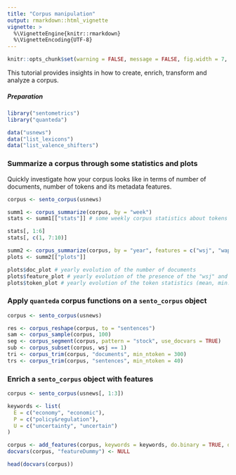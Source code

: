 ```yaml
---
title: "Corpus manipulation"
output: rmarkdown::html_vignette
vignette: >
  %\VignetteEngine{knitr::rmarkdown}
  %\VignetteEncoding{UTF-8}
---
```


```r
knitr::opts_chunk$set(warning = FALSE, message = FALSE, fig.width = 7, fig.height = 4, fig.align = "center")
```

This tutorial provides insights in how to create, enrich, transform and analyze a corpus.

##### Preparation

```r
library("sentometrics")
library("quanteda")

data("usnews")
data("list_lexicons")
data("list_valence_shifters")
```

### Summarize a corpus through some statistics and plots

Quickly investigate how your corpus looks like in terms of number of documents, number of tokens and its metadata features.

```r
corpus <- sento_corpus(usnews)

summ1 <- corpus_summarize(corpus, by = "week")
stats <- summ1[["stats"]] # some weekly corpus statistics about tokens and features
```

```r
stats[, 1:6]
stats[, c(1, 7:10)]
```

```r
summ2 <- corpus_summarize(corpus, by = "year", features = c("wsj", "wapo"))
plots <- summ2[["plots"]]
```

```r
plots$doc_plot # yearly evolution of the number of documents
plots$feature_plot # yearly evolution of the presence of the "wsj" and "wapo" features
plots$token_plot # yearly evolution of the token statistics (mean, min., max.)
```

### Apply **`quanteda`** corpus functions on a `sento_corpus` object

```r
corpus <- sento_corpus(usnews)

res <- corpus_reshape(corpus, to = "sentences")
sam <- corpus_sample(corpus, 100)
seg <- corpus_segment(corpus, pattern = "stock", use_docvars = TRUE)
sub <- corpus_subset(corpus, wsj == 1)
tri <- corpus_trim(corpus, "documents", min_ntoken = 300)
trs <- corpus_trim(corpus, "sentences", min_ntoken = 40)
```

### Enrich a `sento_corpus` object with features 

```r
corpus <- sento_corpus(usnews[, 1:3])

keywords <- list(
  E = c("economy", "economic"),
  P = c("policy&regulation"),
  U = c("uncertainty", "uncertain")
)

corpus <- add_features(corpus, keywords = keywords, do.binary = TRUE, do.regex = c(FALSE, TRUE, FALSE))
docvars(corpus, "featureDummy") <- NULL

head(docvars(corpus))
```

